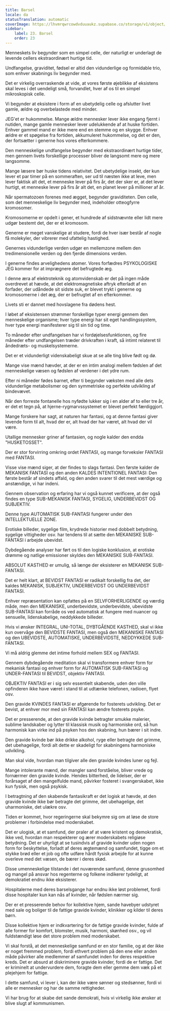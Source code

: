 ```yaml
---
title: Barsel
locale: da
statusTranslation: automatic
coverImage: https://lhvmrqwrcowdvduuaukz.supabase.co/storage/v1/object/public/strapi-uploads/small_cover-educacion-fundamental.webp-2d51a7828a2b1309555be27f7e2a61a0.webp
sidebar:
    label: 23. Barsel
    order: 23
---
```

Menneskets liv begynder som en simpel celle, der naturligt er underlagt de levende cellers ekstraordinært hurtige tid.

Undfangelse, graviditet, fødsel er altid den vidunderlige og formidable trio, som enhver skabnings liv begynder med.

Det er virkelig overraskende at vide, at vores første øjeblikke af eksistens skal leves i det uendeligt små, forvandlet, hver af os til en simpel mikroskopisk celle.

Vi begynder at eksistere i form af en ubetydelig celle og afslutter livet gamle, ældre og overbelastede med minder.

JEG'et er hukommelse. Mange ældre mennesker lever ikke engang fjernt i nutiden, mange gamle mennesker lever udelukkende af at huske fortiden. Enhver gammel mand er ikke mere end en stemme og en skygge. Enhver ældre er et spøgelse fra fortiden, akkumuleret hukommelse, og det er den, der fortsætter i generne hos vores efterkommere.

Den menneskelige undfangelse begynder med ekstraordinært hurtige tider, men gennem livets forskellige processer bliver de langsomt mere og mere langsomme.

Mange læsere bør huske tidens relativitet. Det ubetydelige insekt, der kun lever et par timer på en sommeraften, ser ud til næsten ikke at leve, men lever faktisk alt det, et menneske lever på firs år, det der sker er, at det lever hurtigt, et menneske lever på firs år alt det, en planet lever på millioner af år.

Når spermatozoen forenes med ægget, begynder graviditeten. Den celle, som det menneskelige liv begynder med, indeholder otteogfyrre kromosomer.

Kromosomerne er opdelt i gener, et hundrede af sidstnævnte eller lidt mere udgør bestemt det, der er et kromosom.

Generne er meget vanskelige at studere, fordi de hver især består af nogle få molekyler, der vibrerer med ufattelig hastighed.

Genernes vidunderlige verden udgør en mellemzone mellem den tredimensionelle verden og den fjerde dimensions verden.

I generne findes arvelighedens atomer. Vores forfædres PSYKOLOGISKE JEG kommer for at imprægnere det befrugtede æg.

I denne æra af elektroteknik og atomvidenskab er det på ingen måde overdrevet at hævde, at det elektromagnetiske aftryk efterladt af en forfader, der udåndede sit sidste suk, er blevet trykt i generne og kromosomerne i det æg, der er befrugtet af en efterkommer.

Livets sti er dannet med hovslagene fra dødens hest.

I løbet af eksistensen strømmer forskellige typer energi gennem den menneskelige organisme; hver type energi har sit eget handlingssystem, hver type energi manifesterer sig til sin tid og time.

To måneder efter undfangelsen har vi fordøjelsesfunktionen, og fire måneder efter undfangelsen træder drivkraften i kraft, så intimt relateret til åndedræts- og muskelsystemerne.

Det er et vidunderligt videnskabeligt skue at se alle ting blive født og dø.

Mange vise mænd hævder, at der er en intim analogi mellem fødslen af det menneskelige væsen og fødslen af verdener i det ydre rum.

Efter ni måneder fødes barnet, efter ti begynder væksten med alle dets vidunderlige metabolismer og den symmetriske og perfekte udvikling af bindevævet.

Når den forreste fontanelle hos nyfødte lukker sig i en alder af to eller tre år, er det et tegn på, at hjerne-rygmarvssystemet er blevet perfekt færdiggjort.

Mange forskere har sagt, at naturen har fantasi, og at denne fantasi giver levende form til alt, hvad der er, alt hvad der har været, alt hvad der vil være.

Utallige mennesker griner af fantasien, og nogle kalder den endda "HUSKETOSSET".

Der er stor forvirring omkring ordet FANTASI, og mange forveksler FANTASI med FANTASI.

Visse vise mænd siger, at der findes to slags fantasi. Den første kalder de MEKANISK FANTASI og den anden KALDES INTENTIONEL FANTASI: Den første består af sindets affald, og den anden svarer til det mest værdige og anstændige, vi har indeni.

Gennem observation og erfaring har vi også kunnet verificere, at der også findes en type SUB-MEKANISK FANTASI, SYGELIG, UNDERBEVIDST OG SUBJEKTIV.

Denne type AUTOMATISK SUB-FANTASI fungerer under den INTELLEKTUELLE ZONE.

Erotiske billeder, sygelige film, krydrede historier med dobbelt betydning, sygelige vittigheder osv. har tendens til at sætte den MEKANISKE SUB-FANTASI i arbejde ubevidst.

Dybdegående analyser har ført os til den logiske konklusion, at erotiske drømme og natlige emissioner skyldes den MEKANISKE SUB-FANTASI.

ABSOLUT KASTHED er umulig, så længe der eksisterer en MEKANISK SUB-FANTASI.

Det er helt klart, at BEVIDST FANTASI er radikalt forskellig fra det, der kaldes MEKANISK, SUBJEKTIV, UNDERBEVIDST OG UNDERBEVIDST FANTASI.

Enhver repræsentation kan opfattes på en SELVFORHERLIGENDE og værdig måde, men den MEKANISKE, underbevidste, underbevidste, ubevidste SUB-FANTASI kan forråde os ved automatisk at fungere med nuancer og sensuelle, lidenskabelige, neddykkede billeder.

Hvis vi ønsker INTEGRAL, UNI-TOTAL, DYBTGÅENDE KASTHED, skal vi ikke kun overvåge den BEVIDSTE FANTASI, men også den MEKANISKE FANTASI og den UBEVIDSTE, AUTOMATISKE, UNDERBEVIDSTE, NEDDYKKEDE SUB-FANTASI.

Vi må aldrig glemme det intime forhold mellem SEX og FANTASI.

Gennem dybdegående meditation skal vi transformere enhver form for mekanisk fantasi og enhver form for AUTOMATISK SUB-FANTASI og UNDER-FANTASI til BEVIDST, objektiv FANTASI.

OBJEKTIV FANTASI er i sig selv essentielt skabende, uden den ville opfinderen ikke have været i stand til at udtænke telefonen, radioen, flyet osv.

Den gravide KVINDES FANTASI er afgørende for fosterets udvikling. Det er bevist, at enhver mor med sin FANTASI kan ændre fosterets psyke.

Det er presserende, at den gravide kvinde betragter smukke malerier, sublime landskaber og lytter til klassisk musik og harmoniske ord, så hun harmonisk kan virke ind på psyken hos den skabning, hun bærer i sit indre.

Den gravide kvinde bør ikke drikke alkohol, ryge eller betragte det grimme, det ubehagelige, fordi alt dette er skadeligt for skabningens harmoniske udvikling.

Man skal vide, hvordan man tilgiver alle den gravide kvindes luner og fejl.

Mange intolerante mænd, der mangler sand forståelse, bliver vrede og fornærmer den gravide kvinde. Hendes bitterhed, de lidelser, der er forårsaget af den mangelfulde mand, påvirker fosteret i svangerskabet, ikke kun fysisk, men også psykisk.

I betragtning af den skabende fantasikraft er det logisk at hævde, at den gravide kvinde ikke bør betragte det grimme, det ubehagelige, det uharmoniske, det ulækre osv.

Tiden er kommet, hvor regeringerne skal bekymre sig om at løse de store problemer i forbindelse med moderskabet.

Det er ulogisk, at et samfund, der praler af at være kristent og demokratisk, ikke ved, hvordan man respekterer og ærer moderskabets religiøse betydning. Det er uhyrligt at se tusindvis af gravide kvinder uden nogen form for beskyttelse, forladt af deres ægtemænd og samfundet, tigge om et stykke brød eller et job og ofte udføre hårdt fysisk arbejde for at kunne overleve med det væsen, de bærer i deres skød.

Disse umenneskelige tilstande i det nuværende samfund, denne grusomhed og mangel på ansvar hos regenterne og folkene indikerer tydeligt, at demokratiet endnu ikke eksisterer.

Hospitalerne med deres barselsgange har endnu ikke løst problemet, fordi disse hospitaler kun kan nås af kvinder, når fødslen nærmer sig.

Der er et presserende behov for kollektive hjem, sande havebyer udstyret med sale og boliger til de fattige gravide kvinder, klinikker og kilder til deres børn.

Disse kollektive hjem er indkvartering for de fattige gravide kvinder, fulde af alle former for komfort, blomster, musik, harmoni, skønhed osv., og vil fuldstændigt løse det store problem med moderskabet.

Vi skal forstå, at det menneskelige samfund er en stor familie, og at der ikke er noget fremmed problem, fordi ethvert problem på den ene eller anden måde påvirker alle medlemmer af samfundet inden for deres respektive kreds. Det er absurd at diskriminere gravide kvinder, fordi de er fattige. Det er kriminelt at undervurdere dem, foragte dem eller gemme dem væk på et plejehjem for fattige.

I dette samfund, vi lever i, kan der ikke være sønner og stedsønner, fordi vi alle er mennesker og har de samme rettigheder.

Vi har brug for at skabe det sande demokrati, hvis vi virkelig ikke ønsker at blive slugt af kommunismen.


